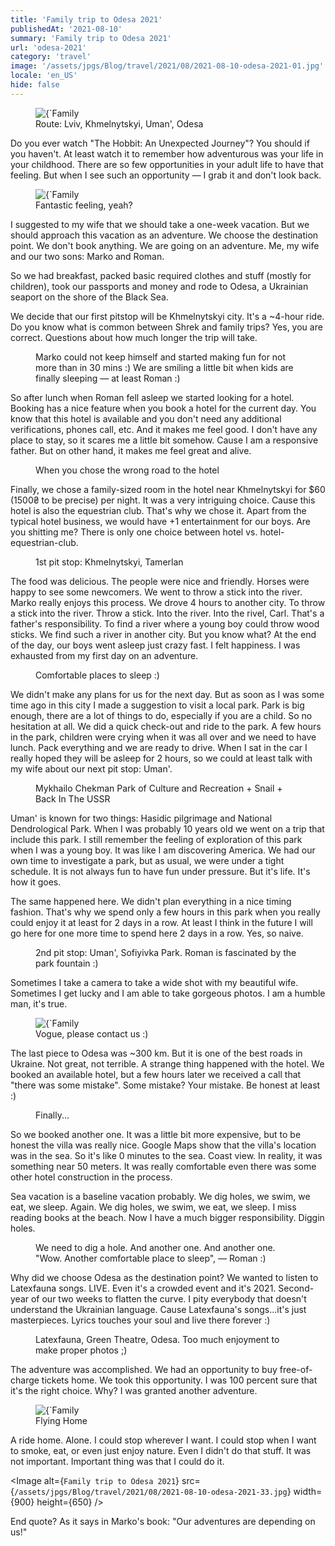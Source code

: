 ```yaml
---
title: 'Family trip to Odesa 2021'
publishedAt: '2021-08-10'
summary: 'Family trip to Odesa 2021'
url: 'odesa-2021'
category: 'travel'
image: '/assets/jpgs/Blog/travel/2021/08/2021-08-10-odesa-2021-01.jpg'
locale: 'en_US'
hide: false
---
```


<figure>
  <Image
    alt={`Family trip to Odesa 2021`}
    src={`/assets/jpgs/Blog/travel/2021/08/2021-08-10-odesa-2021-01.jpg`}
    width={900}
    height={650}
    priority={true}
  />
  <figcaption>Route: Lviv, Khmelnytskyi, Uman', Odesa</figcaption>
</figure>

Do you ever watch "The Hobbit: An Unexpected Journey"?
You should if you haven't. At least watch it to remember how adventurous was your life in your childhood.
There are so few opportunities in your adult life to have that feeling. But when I see such an opportunity — I grab it and don't look back.

<figure>
  <Image
    alt={`Family trip to Odesa 2021`}
    src={`/assets/jpgs/Blog/travel/2021/08/2021-08-10-odesa-2021-02.jpg`}
    width={900}
    height={650}
  />
  <figcaption>Fantastic feeling, yeah?</figcaption>
</figure>

I suggested to my wife that we should take a one-week vacation.
But we should approach this vacation as an adventure. We choose the destination point.
We don't book anything. We are going on an adventure. Me, my wife and our two sons: Marko and Roman.

So we had breakfast, packed basic required clothes and stuff (mostly for children), took our passports and money and rode to Odesa, a Ukrainian seaport on the shore of the Black Sea.

We decide that our first pitstop will be Khmelnytskyi city. It's a ~4-hour ride. Do you know what is common between Shrek and family trips?
Yes, you are correct. Questions about how much longer the trip will take.

<figure>
  <ImageGallery
    gallery={[
      {
        ratio: 100,
        images: [
          {
            source: '/assets/jpgs/Blog/travel/2021/08/2021-08-10-odesa-2021-03.jpg',
            ratio: 30,
            alt: 'Family trip to Odesa 2021'
          },
          {
            source: '/assets/jpgs/Blog/travel/2021/08/2021-08-10-odesa-2021-04.jpg',
            ratio: 40,
            alt: 'Family trip to Odesa 2021'
          },
          {
            source: '/assets/jpgs/Blog/travel/2021/08/2021-08-10-odesa-2021-05.jpg',
            ratio: 30,
            alt: 'Family trip to Odesa 2021'
          }
        ]
      }
    ]}
    height={ 10 }
    orientation={ 'h' }
    imageBorderRadius={ 4 }
  />
  <figcaption>Marko could not keep himself and started making fun for not more than in 30 mins :) We are smiling a little bit when kids are finally sleeping — at least Roman :)</figcaption>
</figure>

So after lunch when Roman fell asleep we started looking for a hotel.
Booking has a nice feature when you book a hotel for the current day.
You know that this hotel is available and you don't need any additional verifications, phones call, etc.
And it makes me feel good. I don't have any place to stay, so it scares me a little bit somehow.
Cause I am a responsive father. But on other hand, it makes me feel great and alive.

<figure>
  <ImageGallery
    gallery={[
      {
        ratio: 100,
        images: [
          {
            source: '/assets/jpgs/Blog/travel/2021/08/2021-08-10-odesa-2021-06.jpg',
            ratio: 50,
            alt: 'Family trip to Odesa 2021'
          },
          {
            source: '/assets/jpgs/Blog/travel/2021/08/2021-08-10-odesa-2021-07.jpg',
            ratio: 50,
            alt: 'Family trip to Odesa 2021'
          }
        ]
      }
    ]}
    orientation={ 'h' }
    imageBorderRadius={ 4 }
  />
  <figcaption>When you chose the wrong road to the hotel</figcaption>
</figure>

Finally, we chose a family-sized room in the hotel near Khmelnytskyi for $60 (1500₴ to be precise) per night.
It was a very intriguing choice. Cause this hotel is also the equestrian club.
That's why we chose it. Apart from the typical hotel business, we would have +1 entertainment for our boys. Are you shitting me?
There is only one choice between hotel vs. hotel-equestrian-club.

<figure>
  <ImageGallery
    gallery={[
      {
        ratio: 55,
        images: [
          {
            source: '/assets/jpgs/Blog/travel/2021/08/2021-08-10-odesa-2021-08.jpg',
            ratio: 50,
            alt: 'Family trip to Odesa 2021'
          },
          {
            source: '/assets/jpgs/Blog/travel/2021/08/2021-08-10-odesa-2021-09.jpg',
            ratio: 50,
            alt: 'Family trip to Odesa 2021'
          }
        ]
      },
      {
        ratio: 45,
        images: [
          {
            source: '/assets/jpgs/Blog/travel/2021/08/2021-08-10-odesa-2021-10.jpg',
            ratio: 40,
            alt: 'Family trip to Odesa 2021'
          },
          {
            source: '/assets/jpgs/Blog/travel/2021/08/2021-08-10-odesa-2021-11.jpg',
            ratio: 60,
            alt: 'Family trip to Odesa 2021'
          }
        ]
      }
    ]}
    orientation={ 'h' }
    imageBorderRadius={ 4 }
    height={ 50 }
  />
  <figcaption>1st pit stop: Khmelnytskyi, Tamerlan</figcaption>
</figure>

The food was delicious. The people were nice and friendly. Horses were happy to see some newcomers.
We went to throw a stick into the river. Marko really enjoys this process. We drove 4 hours to another city.
To throw a stick into the river. Throw a stick. Into the river. Into the rivel, Carl. That's a father's responsibility.
To find a river where a young boy could throw wood sticks. We find such a river in another city.
But you know what? At the end of the day, our boys went asleep just crazy fast.
I felt happiness. I was exhausted from my first day on an adventure.

<figure>
  <ImageGallery
    gallery={[
      {
        ratio: 100,
        images: [
          {
            source: '/assets/jpgs/Blog/travel/2021/08/2021-08-10-odesa-2021-12.jpg',
            ratio: 40,
            alt: 'Family trip to Odesa 2021'
          },
          {
            source: '/assets/jpgs/Blog/travel/2021/08/2021-08-10-odesa-2021-13.jpg',
            ratio: 60,
            alt: 'Family trip to Odesa 2021'
          }
        ]
      }
    ]}
    orientation={ 'h' }
    imageBorderRadius={ 4 }
    height={ 20 }
  />
  <figcaption>Comfortable places to sleep :)</figcaption>
</figure>

We didn't make any plans for us for the next day.
But as soon as I was some time ago in this city I made a suggestion to visit a local park.
Park is big enough, there are a lot of things to do, especially if you are a child.
So no hesitation at all. We did a quick check-out and ride to the park.
A few hours in the park, children were crying when it was all over and we need to have lunch.
Pack everything and we are ready to drive.
When I sat in the car I really hoped they will be asleep for 2 hours, so we could at least talk with my wife about our next pit stop: Uman'.

<figure>
  <ImageGallery
    gallery={[
      {
        ratio: 45,
        images: [
          {
            source: '/assets/jpgs/Blog/travel/2021/08/2021-08-10-odesa-2021-14.jpg',
            ratio: 27.5,
            alt: 'Family trip to Odesa 2021'
          },
          {
            source: '/assets/jpgs/Blog/travel/2021/08/2021-08-10-odesa-2021-15.jpg',
            ratio: 27.5,
            alt: 'Family trip to Odesa 2021'
          },
          {
            source: '/assets/jpgs/Blog/travel/2021/08/2021-08-10-odesa-2021-16.jpg',
            ratio: 45,
            alt: 'Family trip to Odesa 2021'
          }
        ]
      },
      {
        ratio: 55,
        images: [
          {
            source: '/assets/jpgs/Blog/travel/2021/08/2021-08-10-odesa-2021-17.jpg',
            ratio: 33.33,
            alt: 'Family trip to Odesa 2021'
          },
          {
            source: '/assets/jpgs/Blog/travel/2021/08/2021-08-10-odesa-2021-18.jpg',
            ratio: 33.34,
            alt: 'Family trip to Odesa 2021'
          },
          {
            source: '/assets/jpgs/Blog/travel/2021/08/2021-08-10-odesa-2021-19.jpg',
            ratio: 33.33,
            alt: 'Family trip to Odesa 2021'
          }
        ]
      }
    ]}
    orientation={ 'h' }
    imageBorderRadius={ 4 }
    height={ 35 }
  />
  <figcaption>Mykhailo Chekman Park of Culture and Recreation + Snail + Back In The USSR</figcaption>
</figure>


Uman' is known for two things: Hasidic pilgrimage and National Dendrological Park.
When I was probably 10 years old we went on a trip that include this park.
I still remember the feeling of exploration of this park when I was a young boy. It was like I am discovering America.
We had our own time to investigate a park, but as usual, we were under a tight schedule. It is not always fun to have fun under pressure.
But it's life. It's how it goes.

The same happened here. We didn't plan everything in a nice timing fashion.
That's why we spend only a few hours in this park when you really could enjoy it at least for 2 days in a row.
At least I think in the future I will go here for one more time to spend here 2 days in a row. Yes, so naive.

<figure>
  <ImageGallery
    gallery={[
      {
        ratio: 100,
        images: [
          {
            source: '/assets/jpgs/Blog/travel/2021/08/2021-08-10-odesa-2021-20.jpg',
            ratio: 33.33,
            alt: 'Family trip to Odesa 2021'
          },
          {
            source: '/assets/jpgs/Blog/travel/2021/08/2021-08-10-odesa-2021-21.jpg',
            ratio: 33.34,
            alt: 'Family trip to Odesa 2021'
          },
          {
            source: '/assets/jpgs/Blog/travel/2021/08/2021-08-10-odesa-2021-22.jpg',
            ratio: 33.33,
            alt: 'Family trip to Odesa 2021'
          }
        ]
      }
    ]}
    orientation={ 'h' }
    imageBorderRadius={ 4 }
    height={ 10 }
  />
  <figcaption>2nd pit stop: Uman', Sofiyivka Park. Roman is fascinated by the park fountain :)</figcaption>
</figure>

Sometimes I take a camera to take a wide shot with my beautiful wife. Sometimes I get lucky and I am able to take gorgeous photos. I am a humble man, it's true.

<figure>
  <Image
    alt={`Family trip to Odesa 2021`}
    src={`/assets/jpgs/Blog/travel/2021/08/2021-08-10-odesa-2021-23.jpg`}
    width={900}
    height={650}
  />
  <figcaption>Vogue, please contact us :)</figcaption>
</figure>

The last piece to Odesa was ~300 km. But it is one of the best roads in Ukraine.
Not great, not terrible. A strange thing happened with the hotel.
We booked an available hotel, but a few hours later we received a call that "there was some mistake". Some mistake? Your mistake. Be honest at least :)

<figure>
  <ImageGallery
    gallery={[
      {
        ratio: 100,
        images: [
          {
            source: '/assets/jpgs/Blog/travel/2021/08/2021-08-10-odesa-2021-24.jpg',
            ratio: 33.33,
            alt: 'Family trip to Odesa 2021'
          },
          {
            source: '/assets/jpgs/Blog/travel/2021/08/2021-08-10-odesa-2021-25.jpg',
            ratio: 33.34,
            alt: 'Family trip to Odesa 2021'
          },
          {
            source: '/assets/jpgs/Blog/travel/2021/08/2021-08-10-odesa-2021-26.jpg',
            ratio: 33.33,
            alt: 'Family trip to Odesa 2021'
          }
        ]
      }
    ]}
    height={ 20 }
    orientation={ 'h' }
    imageBorderRadius={ 4 }
  />
  <figcaption>Finally...</figcaption>
</figure>

So we booked another one. It was a little bit more expensive, but to be honest the villa was really nice.
Google Maps show that the villa's location was in the sea. So it's like 0 minutes to the sea.
Coast view. In reality, it was something near 50 meters. It was really comfortable even there was some other hotel construction in the process.

Sea vacation is a baseline vacation probably. We dig holes, we swim, we eat, we sleep.
Again. We dig holes, we swim, we eat, we sleep. I miss reading books at the beach.
Now I have a much bigger responsibility. Diggin holes.

<figure>
  <ImageGallery
    gallery={[
      {
        ratio: 100,
        images: [
          {
            source: '/assets/jpgs/Blog/travel/2021/08/2021-08-10-odesa-2021-27.jpg',
            ratio: 37.5,
            alt: 'Family trip to Odesa 2021'
          },
          {
            source: '/assets/jpgs/Blog/travel/2021/08/2021-08-10-odesa-2021-28.jpg',
            ratio: 37.5,
            alt: 'Family trip to Odesa 2021'
          },
          {
            source: '/assets/jpgs/Blog/travel/2021/08/2021-08-10-odesa-2021-29.jpg',
            ratio: 25,
            alt: 'Family trip to Odesa 2021'
          }
        ]
      }
    ]}
    height={ 15 }
    orientation={ 'h' }
    imageBorderRadius={ 4 }
  />
  <figcaption>We need to dig a hole. And another one. And another one. "Wow. Another comfortable place to sleep", — Roman :)</figcaption>
</figure>

Why did we choose Odesa as the destination point? We wanted to listen to Latexfauna songs. LIVE.
Even it's a crowded event and it's 2021. Second-year of our two weeks to flatten the curve.
I pity everybody that doesn't understand the Ukrainian language. Cause Latexfauna's songs...it's just masterpieces.
Lyrics touches your soul and live there forever :)

<figure>
  <ImageGallery
    gallery={[
      {
        ratio: 100,
        images: [
          {
            source: '/assets/jpgs/Blog/travel/2021/08/2021-08-10-odesa-2021-30.jpg',
            ratio: 50,
            alt: 'Family trip to Odesa 2021'
          },
          {
            source: '/assets/jpgs/Blog/travel/2021/08/2021-08-10-odesa-2021-31.jpg',
            ratio: 50,
            alt: 'Family trip to Odesa 2021'
          }
        ]
      }
    ]}
    height={ 20 }
    orientation={ 'h' }
    imageBorderRadius={ 4 }
  />
  <figcaption>Latexfauna, Green Theatre, Odesa. Too much enjoyment to make proper photos ;)</figcaption>
</figure>


The adventure was accomplished. We had an opportunity to buy free-of-charge tickets home. We took this opportunity.
I was 100 percent sure that it's the right choice. Why? I was granted another adventure.

<figure>
  <Image
    alt={`Family trip to Odesa 2021`}
    src={`/assets/jpgs/Blog/travel/2021/08/2021-08-10-odesa-2021-32.jpg`}
    width={900}
    height={650}
  />
  <figcaption>Flying Home</figcaption>
</figure>

A ride home. Alone. I could stop wherever I want. I could stop when I want to smoke, eat, or even just enjoy nature.
Even I didn't do that stuff. It was not important. Important thing was that I could do it.

<Image
  alt={`Family trip to Odesa 2021`}
  src={`/assets/jpgs/Blog/travel/2021/08/2021-08-10-odesa-2021-33.jpg`}
  width={900}
  height={650}
/>

End quote? As it says in Marko's book: "Our adventures are depending on us!"
